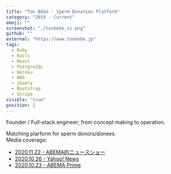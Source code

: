 ```yaml
---
title: "Ton Bébé - Sperm Donation Platform"
category: "2019 - Current"
emoji: ""
screenshot: "./tonbebe_ss.png"
github: ""
external: "https://www.tonbebe.jp"
tags:
  - Ruby
  - Rails
  - React
  - PostgreSQL
  - Heroku
  - AWS
  - jQuery
  - Bootstrap
  - Stripe
visible: "true"
position: 2
---
```



Founder / Full-stack engineer; from concept making to operation.

Matching plarform for sperm donors/donees.  
Media coverage:
- <a href="https://abema.tv/video/episode/89-76_s50_p421" target="_blank" rel="nofollow noopener noreferrer" aria-label="External Link"><Underlining color={Theme.colors.tertiary} hoverColor={Theme.colors.secondary}>2020.11.22 - ABEMA的ニュースショー</Underlining></a>
- <a href="https://news.yahoo.co.jp/articles/c2fc2f6cf0357e7af7e66000104396902dba751a" target="_blank" rel="nofollow noopener noreferrer" aria-label="External Link"><Underlining color={Theme.colors.tertiary} hoverColor={Theme.colors.secondary}>2020.10.26 - Yahoo! News</Underlining></a>
- <a href="https://news-prime.abema.tv/posts/11101011" target="_blank" rel="nofollow noopener noreferrer" aria-label="External Link"><Underlining color={Theme.colors.tertiary} hoverColor={Theme.colors.secondary}>2020.10.23 - ABEMA Prime</Underlining></a>
